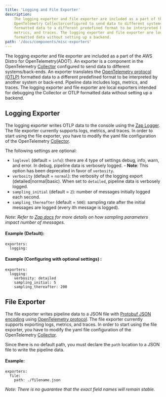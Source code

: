 ```yaml
---
title: 'Logging and File Exporter'
description:
    The logging exporter and file exporter are included as a part of the AWS Distro for OpenTelemetry(ADOT). An exporter is a component in the 
    OpenTelemetry Collectorconfigured to send data to different systems/back-ends. An exporter translates the OpenTelemetry protocol (OTLP) 
    formatted data to a different predefined format to be interpreted by another system or back-end. Pipeline data includes logs, 
    metrics, and traces. The logging exporter and file exporter are local exporters intended for debugging the Collector or OTLP 
    formatted data without setting up a backend. 
path: '/docs/components/misc-exporters'
---
```



The logging exporter and file exporter are included as a part of the AWS Distro for OpenTelemetry(ADOT). An exporter is a component in the 
OpenTelemetry [Collector](https://github.com/open-telemetry/opentelemetry-collector) configured to send data to different systems/back-ends. 
An exporter translates the 
[OpenTelemetry protocol (OTLP)](https://github.com/open-telemetry/opentelemetry-specification/blob/master/specification/protocol/otlp.md) 
formatted data to a different predefined format to be interpreted by another system or back-end. Pipeline data includes logs, metrics, and traces. 
The logging exporter and file exporter are local exporters intended for debugging the Collector or OTLP formatted data without setting up a backend. 

<SectionSeparator />

## Logging Exporter

The logging exporter writes OTLP data to the console using the [Zap Logger](https://github.com/uber-go/zap).  The file exporter currently 
supports logs, metrics, and traces. In order to start using the file exporter, you have to modify the yaml file configuration of the 
OpenTelemetry [Collector](https://aws-otel.github.io/docs/getting-started/collector).

The following settings are optional:

* `loglevel` (default = `info`): there are 4 type of settings debug, info, warn, and error. In debug, pipeline data is verbosely logged. - **Note**: This option has been deprecated in favor of `verbosity`.
* `verbosity` (default = `normal`): the verbosity of the logging export (detailed|normal|basic). When set to `detailed`, pipeline data is verbosely logged.
* `sampling_initial` (default = `2`): number of messages initially logged each second.
* `sampling_thereafter` (default = `500`): sampling rate after the initial messages are logged (every ith message is logged).

*Note: Refer to [Zap docs](https://godoc.org/go.uber.org/zap/zapcore#NewSampler) for more details on how sampling parameters impact number of messages.*

#### Example (Default):

```
exporters:
  logging:
```

#### Example (Configuring with optional settings) :

```
exporters:
  logging:
    verbosity: detailed
    sampling_initial: 5
    sampling_thereafter: 200
```

<SectionSeparator />

## File Exporter

The file exporter writes pipeline data to a JSON file with [Protobuf JSON encoding](https://developers.google.com/protocol-buffers/docs/proto3#json) 
using [OpenTelemetry protocol](https://github.com/open-telemetry/opentelemetry-proto).  The file exporter currently supports exporting logs, 
metrics, and traces. In order to start using the file exporter, you have to modify the yaml file configuration of the 
OpenTelemetry [Collector](https://aws-otel.github.io/docs/getting-started/collector).

Since there is no default path, you must declare the `path` location to a JSON file to write the pipeline data.

#### Example:

```
exporters:
  file:
    path: ./filename.json
```

*Note: There is no guarantee that the exact field names will remain stable.*